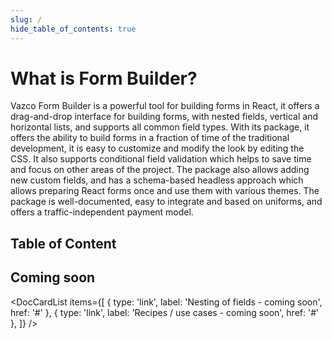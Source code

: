 ```yaml
---
slug: /
hide_table_of_contents: true
---
```



# What is Form Builder?

Vazco Form Builder is a powerful tool for building forms in React, it offers a drag-and-drop interface for building forms, with nested fields, vertical and horizontal lists, and supports all common field types.
With its package, it offers the ability to build forms in a fraction of time of the traditional development, it is easy to customize and modify the look by editing the CSS.
It also supports conditional field validation which helps to save time and focus on other areas of the project.
The package also allows adding new custom fields, and has a schema-based headless approach which allows preparing React forms once and use them with various themes.
The package is well-documented, easy to integrate and based on uniforms, and offers a traffic-independent payment model.

## Table of Content

<DocCardList />

## Coming soon

<DocCardList
  items={[
    { type: 'link', label: 'Nesting of fields - coming soon', href: '#' },
    { type: 'link', label: 'Recipes / use cases - coming soon', href: '#' },
  ]}
/>
